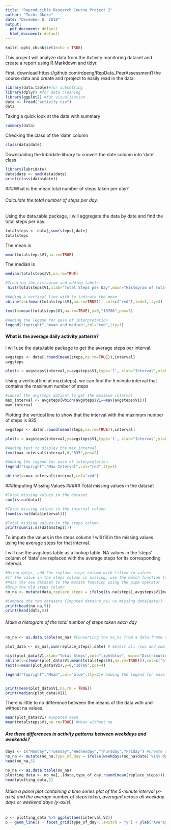 ```yaml
---
title: "Reproducible Research Course Project 2"
author: "Tochi Okeke"
date: "December 8, 2018"
output:
  pdf_document: default
  html_document: default
---
```


```r
knitr::opts_chunk$set(echo = TRUE)
```
This project will analyze data from the Activity monitoring dataset and create a report using R Markdown and tidyr.

First, download https://github.com/rdpeng/RepData_PeerAssessment1 the course data and create and rproject to easily read in the data.

```r
library(data.table)#for subsetting
library(dplyr) #for data cleaning
library(ggplot2) #for visualization
data <- fread("activity.csv")
data
```
Taking a quick look at the data with summary

```r
summary(data)
```
Checking the class of the 'date' column
```r
class(data$date)
```
Downloading the lubridate library to convert the date column into 'date' class
```r
library(lubridate)
data$date <- ymd(data$date)
print(class(data$date))
```


###What is the mean total number of steps taken per day?

###### Calculate the total number of steps per day.

Using the data.table package, I will aggregate the data by date and find the total steps per day.
```r

totalsteps <- data[,sum(steps),date]
totalsteps

```
The mean is 
```r
mean(totalsteps$V1,na.rm=TRUE)
``` 
The median is
```r
median(totalsteps$V1,na.rm=TRUE)
```

```r
#Creating the histogram and adding labels
 hist(totalsteps$V1,xlab="Total Steps per Day",main="Histogram of Total Steps per Day",col="lightblue")

#Adding a vertical line with to indicate the mean
abline(v=c(mean(totalsteps$V1,na.rm=TRUE)), col=c("red"),lwd=3,lty=3)

text(x=mean(totalsteps$V1,na.rm=TRUE),y=0,"10766",pos=3)

#Adding the legend for ease of interpretation
legend("topright","mean and median",col="red",lty=3)
```
#### What is the average daily activity patterrn?

I will use the data.table package to get the average steps per interval.

```r
avgsteps <- data[,round(mean(steps,na.rm=TRUE)),interval]
avgsteps
```

```r
plot(x = avgsteps$interval,y=avgsteps$V1,type='l', xlab="Interval",ylab="Steps",main="Average Steps per 5 min interval")
```
Using a vertical line at max(steps), we can find the 5 minute interval that contains the maximum number of steps
```r
#subset the avgsteps dataset to get the maximum interval
max_interval <- avgsteps[which(avgsteps$V1==max(avgsteps$V1))] 
max_interval
```
Plotting the vertical line to show that the interval with the maximum number of steps is 835.
```r
avgsteps <- data[,round(mean(steps,na.rm=TRUE)),interval]

plot(x = avgsteps$interval,y=avgsteps$V1,type='l', xlab="Interval",ylab="Steps",main="Average Steps per 5 min interval")

#Adding text to display the max interval
text(max_interval$interval,0,"835",pos=2)

#Adding the legend for ease of interpretation
legend("topright","Max Interval",col="red",lty=1)

abline(v=max_interval$interval,col="red")
```

###Imputing Missing Values
##### Total missing values in the dataset

```r
#Total missing values in the dataset
sum(is.na(data)) 
```


```r
#Total missing values in the interval column
(sum(is.na(data$interval))) 
```

```r
#Total missing values in the steps column
print(sum(is.na(data$steps))) 
```

To impute the values in the steps column I will fill in the missing values using the average steps for that interval.

I will use the avgsteps table as a lookup table. NA values in the 'steps' column of 'data' are replaced with the average steps for its corresponding interval.
```r
#Using dplyr, add the replace_steps column with filled in values
#If the value in the steps column is missing, use the match function to find its appropriate average steps
#Pass the new dataset to the mutate function using the pipe operator
#Drop the old steps column
no_na <- mutate(data,replace_steps = ifelse(is.na(steps),avgsteps$V1[match(interval,avgsteps$interval)],steps)) %>% mutate(steps=NULL)

#Compare the two datasets (imputed data(no_na) vs missing data(data))
print(head(no_na,5))
print(head(data,5))
```
###### Make a histogram of the total number of steps taken each day

```r
no_na <- as.data.table(no_na) #Converting the no_na from a data.frame object to a data.table for ease of subsetting

plot_data <- no_na[,sum(replace_steps),date] # Select all rows and sum the replace_steps column while grouping by date

hist(plot_data$V1,xlab="Total Steps",col="lightblue", main="Distribution of Total Steps per Day") #Create a histogram using the plot_data table
abline(v=c(mean(plot_data$V1,mean(totalsteps$V1,na.rm=TRUE))),col=c("blue","red"),lty=2)
text(x=mean(plot_data$V1),y=0,"10766",pos=4)

legend("topright","Mean",col="blue",lty=2)# Adding the legend for ease of interpretation


print(mean(plot_data$V1,na.rm = TRUE))
print(median(plot_data$V1))
```

There is little to no difference between the means of the data with and without na values.
```r
mean(plot_data$V1) #Imputed mean
mean(totalsteps$V1,na.rm=TRUE) #Mean without na
```


##### Are there differences in activity patterns between weekdays and weekends?
```r
days <- c("Monday","Tuesday","Wednesday","Thursday","Friday") #Create a list of weekdays
no_na <- mutate(no_na,type_of_day = ifelse(weekdays(no_na$date) %in% days,"weekday","weekend")) #Check if each date is in the weekdays list and print weekday or weekends correspondingly
head(no_na,5)
```

```r
no_na <- as.data.table(no_na)
plotting_data <- no_na[,.(date,type_of_day,round(mean(replace_steps))),.(interval)] #Subset no_na by selecting the date and type_of day columns, calculating the mean of the replace_steps column and grouping by interval
head(plotting_data,5)
```
###### Make a panel plot containing a time series plot of the 5-minute interval (x-axis) and the average number of steps taken, averaged across all weekday days or weekend days (y-axis).
```r
p <- plotting_data %>% ggplot(aes(interval,V3)) 
p + geom_line() + facet_grid(type_of_day~.,switch = "y") + ylab("Average Steps") + xlab("Interval")
```

